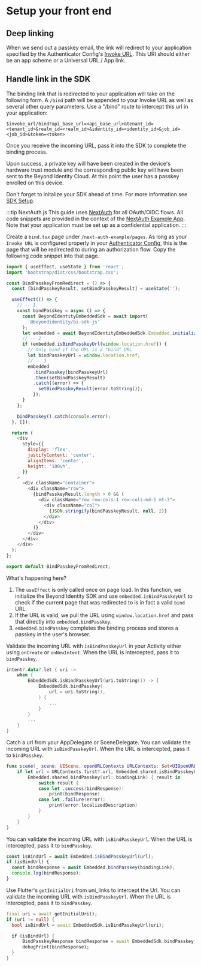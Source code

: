 
# Setup your front end

## Deep linking

When we send out a passkey email, the link will redirect to your application specified by the Authenticator Config's [Invoke URL](/docs/next/authentication#invoke-url). This URI should either be an app scheme or a Universal URL / App link.

<DeepLinking />

## Handle link in the SDK

The binding link that is redirected to your application will take on the following form. A `/bind` path will be appended to your Invoke URL as well as several other query parameters. Use a "/bind" route to intercept this url in your application:

```http
$invoke_url/bind?api_base_url=<api_base_url>&tenant_id=<tenant_id>&realm_id=<realm_id>&identity_id=<identity_id>&job_id=<job_id>&token=<token>
```

Once you receive the incoming URL, pass it into the SDK to complete the binding process.

Upon success, a private key will have been created in the device's hardware trust module and the corresponding public key will have been sent to the Beyond Identity Cloud. At this point the user has a passkey enrolled on this device.

Don't forget to initalize your SDK ahead of time. For more information see [SDK Setup](/docs/next/sdk-setup).

<Tabs groupId="bind-platform">
<TabItem value="javascript" label="Javascript">

:::tip NextAuth.js
This guide uses [NextAuth](https://next-auth.js.org/) for all OAuth/OIDC flows. All code snippets are provided in the context of the [NextAuth Example App](https://github.com/nextauthjs/next-auth-example). Note that your application must be set up as a confidential application.
:::

Create a `bind.tsx` page under `/next-auth-example/pages`. As long as your `Invoke URL` is configured properly in your [Authenticator Config](/docs/next/authentication), this is the page that will be redirected to during an authorization flow. Copy the following code snippet into that page.

```javascript
import { useEffect, useState } from 'react';
import 'bootstrap/dist/css/bootstrap.css';

const BindPasskeyFromRedirect = () => {
  const [bindPasskeyResult, setBindPasskeyResult] = useState('');

  useEffect(() => {
    // -- 1
    const bindPasskey = async () => {
      const BeyondIdentityEmbeddedSdk = await import(
        '@beyondidentity/bi-sdk-js'
      );
      let embedded = await BeyondIdentityEmbeddedSdk.Embedded.initialize();
      // -- 2
      if (embedded.isBindPasskeyUrl(window.location.href)) {
        // Only bind if the URL is a "bind" URL
        let bindPasskeyUrl = window.location.href;
        // -- 3
        embedded
          .bindPasskey(bindPasskeyUrl)
          .then(setBindPasskeyResult)
          .catch((error) => {
            setBindPasskeyResult(error.toString());
          });
      }
    };

    bindPasskey().catch(console.error);
  }, []);

  return (
    <div
      style={{
        display: 'flex',
        justifyContent: 'center',
        alignItems: 'center',
        height: '100vh',
      }}
    >
      <div className="container">
        <div className="row">
          {bindPasskeyResult.length > 0 && (
            <div className="row row-cols-1 row-cols-md-1 mt-3">
              <div className="col">
                {JSON.stringify(bindPasskeyResult, null, 2)}
              </div>
            </div>
          )}
        </div>
      </div>
    </div>
  );
};

export default BindPasskeyFromRedirect;
```

What's happening here?

1. The `useEffect` is only called once on page load. In this function, we initialize the Beyond Identity SDK and use `embedded.isBindPasskeyUrl` to check if the current page that was redirected to is in fact a valid `bind` URL.
2. If the URL is valid, we pull the URL using `window.location.href` and pass that directly into `embedded.bindPasskey`.
3. `embedded.bindPasskey` completes the binding process and stores a passkey in the user's browser.

</TabItem>
<TabItem value="kotlin" label="Kotlin">

Validate the incoming URL with `isBindPasskeyUrl` in your Activity either using `onCreate` or `onNewIntent`. When the URL is intercepted, pass it to `bindPasskey`.

```kotlin
intent?.data?.let { uri ->
    when {
        EmbeddedSdk.isBindPasskeyUrl(uri.toString()) -> {
            EmbeddedSdk.bindPasskey(
                url = uri.toString(),
            ) {
                ...
            }
        }
        ...
    }
}
```

</TabItem>
<TabItem value="swift" label="Swift">

Catch a url from your AppDelegate or SceneDelegate. You can validate the incoming URL with `isBindPasskeyUrl`. When the URL is intercepted, pass it to `bindPasskey`.

```swift
func scene(_ scene: UIScene, openURLContexts URLContexts: Set<UIOpenURLContext>) {
    if let url = URLContexts.first?.url, Embedded.shared.isBindPasskeyUrl(url) {
        Embedded.shared.bindPasskey(url: bindingLink) { result in
            switch result {
            case let .success(bindResponse):
                print(bindResponse)
            case let .failure(error):
                print(error.localizedDescription)
            }
        }
    }
}
```

</TabItem>
<TabItem value="reactnative" label="React Native">

You can validate the incoming URL with `isBindPasskeyUrl`. When the URL is intercepted, pass it to `bindPasskey`.

```javascript
const isBindUrl = await Embedded.isBindPasskeyUrl(url);
if (isBindUrl) {
  const bindResponse = await Embedded.bindPasskey(bindingLink);
  console.log(bindResponse);
}
```

</TabItem>
<TabItem value="flutter" label="Flutter">

Use Flutter's `getInitialUri` from uni_links to intercept the Url. You can validate the incoming URL with `isBindPasskeyUrl`. When the URL is intercepted, pass it to `bindPasskey`.

```dart
final uri = await getInitialUri();
if (uri != null) {
  bool isBindUrl = await EmbeddedSdk.isBindPasskeyUrl(uri);

  if (isBindUrl) {
      BindPasskeyResponse bindResponse = await EmbeddedSdk.bindPasskey(uri);
      debugPrint(bindResponse);
  }
}
```

</TabItem>
</Tabs>
